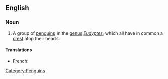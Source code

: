 ==English==
{{wikipedia}}

===Noun===
{{en-noun|sg=[[crested]] [[penguin]]}}

# A group of [[penguins]] in the [[genus]] ''[[Eudyptes]]'', which all have in common a [[crest]] atop their heads.

====Translations====
{{trans-top|Penguin}}
*French: {{t-|fr|gorfou|m}}
{{trans-mid}}
{{trans-bottom}}
[[Category:Penguins]]
